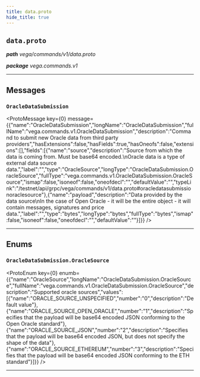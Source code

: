 ```yaml
---
title: data.proto
hide_title: true
---
```



## `data.proto`
_**path** vega/commands/v1/data.proto_

_**package** vega.commands.v1_



---

## Messages


### `OracleDataSubmission`
<ProtoMessage key={0} message={{"name":"OracleDataSubmission","longName":"OracleDataSubmission","fullName":"vega.commands.v1.OracleDataSubmission","description":"Command to submit new Oracle data from third party providers","hasExtensions":false,"hasFields":true,"hasOneofs":false,"extensions":[],"fields":[{"name":"source","description":"Source from which the data is coming from. Must be base64 encoded.\nOracle data is a type of external data source data.","label":"","type":"OracleSource","longType":"OracleDataSubmission.OracleSource","fullType":"vega.commands.v1.OracleDataSubmission.OracleSource","ismap":false,"isoneof":false,"oneofdecl":"","defaultValue":"","typeLink":"/testnet/api/grpc/vega/commands/v1/data.proto#oracledatasubmissionoraclesource"},{"name":"payload","description":"Data provided by the data source\nIn the case of Open Oracle - it will be the entire object - it will contain messages, signatures and price data.","label":"","type":"bytes","longType":"bytes","fullType":"bytes","ismap":false,"isoneof":false,"oneofdecl":"","defaultValue":""}]}} />

---
## Enums


### `OracleDataSubmission.OracleSource`
<ProtoEnum key={0} enumb={{"name":"OracleSource","longName":"OracleDataSubmission.OracleSource","fullName":"vega.commands.v1.OracleDataSubmission.OracleSource","description":"Supported oracle sources","values":[{"name":"ORACLE_SOURCE_UNSPECIFIED","number":"0","description":"Default value"},{"name":"ORACLE_SOURCE_OPEN_ORACLE","number":"1","description":"Specifies that the payload will be base64 encoded JSON conforming to the Open Oracle standard"},{"name":"ORACLE_SOURCE_JSON","number":"2","description":"Specifies that the payload will be base64 encoded JSON, but does not specify the shape of the data"},{"name":"ORACLE_SOURCE_ETHEREUM","number":"3","description":"Specifies that the payload will be base64 encoded JSON conforming to the ETH standard"}]}} />

---


  